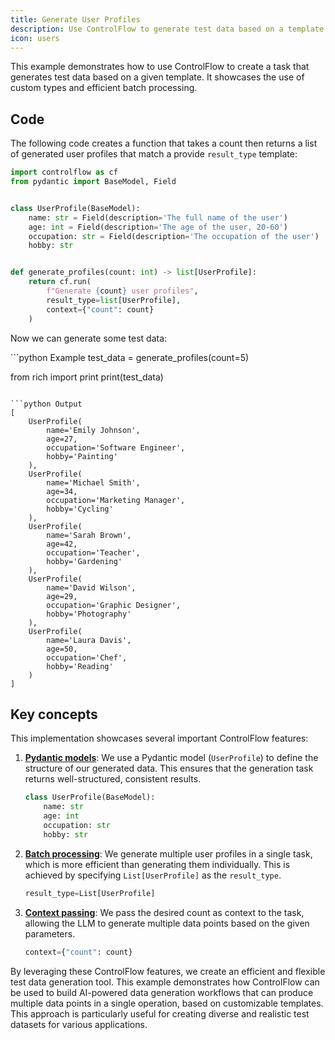 ```yaml
---
title: Generate User Profiles
description: Use ControlFlow to generate test data based on a template.
icon: users
---
```


This example demonstrates how to use ControlFlow to create a task that generates test data based on a given template. It showcases the use of custom types and efficient batch processing.

## Code

The following code creates a function that takes a count then returns a list of generated user profiles that match a provide `result_type` template:

```python
import controlflow as cf
from pydantic import BaseModel, Field


class UserProfile(BaseModel):
    name: str = Field(description='The full name of the user')
    age: int = Field(description='The age of the user, 20-60')
    occupation: str = Field(description='The occupation of the user')
    hobby: str 


def generate_profiles(count: int) -> list[UserProfile]:
    return cf.run(
        f"Generate {count} user profiles",
        result_type=list[UserProfile],
        context={"count": count}
    )
```

Now we can generate some test data:

<CodeGroup>
```python Example
test_data = generate_profiles(count=5)

from rich import print
print(test_data)
```

```python Output
[
    UserProfile(
        name='Emily Johnson',
        age=27,
        occupation='Software Engineer',
        hobby='Painting'
    ),
    UserProfile(
        name='Michael Smith',
        age=34,
        occupation='Marketing Manager',
        hobby='Cycling'
    ),
    UserProfile(
        name='Sarah Brown',
        age=42,
        occupation='Teacher',
        hobby='Gardening'
    ),
    UserProfile(
        name='David Wilson',
        age=29,
        occupation='Graphic Designer',
        hobby='Photography'
    ),
    UserProfile(
        name='Laura Davis',
        age=50,
        occupation='Chef',
        hobby='Reading'
    )
]
```
</CodeGroup>

## Key concepts

This implementation showcases several important ControlFlow features:

1. **[Pydantic models](/concepts/tasks/task-results#pydantic-models)**: We use a Pydantic model (`UserProfile`) to define the structure of our generated data. This ensures that the generation task returns well-structured, consistent results.

   ```python
   class UserProfile(BaseModel):
       name: str
       age: int
       occupation: str
       hobby: str
   ```

2. **[Batch processing](/concepts/tasks/task-results#collections)**: We generate multiple user profiles in a single task, which is more efficient than generating them individually. This is achieved by specifying `List[UserProfile]` as the `result_type`.

   ```python
   result_type=List[UserProfile]
   ```

3. **[Context passing](/concepts/tasks#context)**: We pass the desired count as context to the task, allowing the LLM to generate multiple data points based on the given parameters.

   ```python
   context={"count": count}
   ```


By leveraging these ControlFlow features, we create an efficient and flexible test data generation tool. This example demonstrates how ControlFlow can be used to build AI-powered data generation workflows that can produce multiple data points in a single operation, based on customizable templates. This approach is particularly useful for creating diverse and realistic test datasets for various applications.